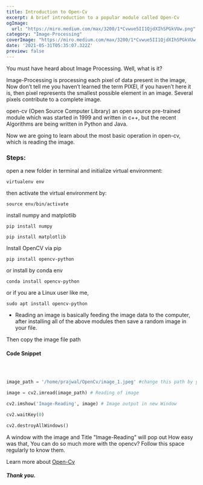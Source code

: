 ```yaml
---
title: Introduction to Open-Cv
excerpt: A brief introduction to a popular module called Open-Cv
ogImage:
  url: "https://miro.medium.com/max/3200/1*Cvwue5II1QjdXIhSPGkVUw.png"
category: "Image-Processing"
coverImage: "https://miro.medium.com/max/3200/1*Cvwue5II1QjdXIhSPGkVUw.png"
date: '2021-05-31T05:35:07.322Z'
preview: false
---
```


You must have heard about Image Processing. Well, what is it?

Image-Processing is processing each pixel of data present in the image, Now don’t tell me you haven’t learned the term PIXEl, if you haven’t here it is, then pixel represents the smallest possible element in an image. Several pixels contribute to a complete image.

open-cv (Open Source Computer Library) an open source pre-trained module which was started in 1999 and written in c++, but the recent Algorithms are being written in Python and Java.

Now we are going to learn about the most basic operation in open-cv, which is reading the image.

### Steps:

open a new folder in terminal and initialize virtual environment:

```virtualenv env```

then activate the virtual environment by:

```source env/bin/activate```

install numpy and matplotlib

```pip install numpy```

```pip install matplotlib```

Install OpenCV via pip

```pip install opencv-python```

or install by conda env

```conda install opencv-python```

or if you are a Linux user like me,

```sudo apt install opencv-python```

* Reading an image is basically feeding the image data to the computer, after installing all of the above modules then save a random image in your file.

Then copy the image file path

#### Code Snippet

```python



image_path = '/home/prajwal/OpenCv/image_1.jpeg' #change this path by your image path

image = cv2.imread(image_path) # Reading of image

cv2.imshow('Image-Reading', image) # Image output in new Window

cv2.waitKey(0)

cv2.destroyAllWindows()
```
A window with the image and Title "Image-Reading" will pop out
How easy was that, You can do so much more with the opencv? Follow this space regularly to know them.
 
Learn more about [Open-Cv](https://opencv.org/)
##### Thank you.
